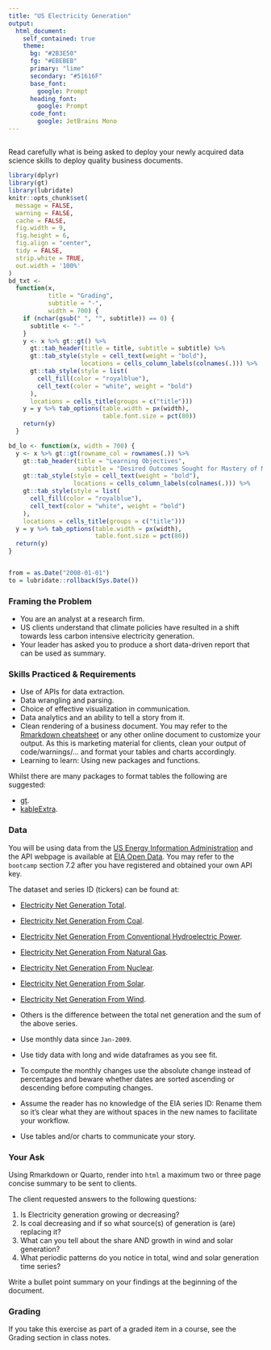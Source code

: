 ```yaml
---
title: "US Electricity Generation"
output: 
  html_document:
    self_contained: true
    theme:
      bg: "#2B3E50"
      fg: "#EBEBEB"
      primary: "lime"
      secondary: "#51616F"
      base_font:
        google: Prompt
      heading_font:
        google: Prompt
      code_font:
        google: JetBrains Mono
---
```


##  {.tabset .tabset-pills}

Read carefully what is being asked to deploy your newly acquired data science skills to deploy quality business documents. 


```r
library(dplyr)
library(gt)
library(lubridate)
knitr::opts_chunk$set(
  message = FALSE,
  warning = FALSE,
  cache = FALSE,
  fig.width = 9,
  fig.height = 6,
  fig.align = "center",
  tidy = FALSE,
  strip.white = TRUE,
  out.width = '100%'
)
bd_txt <-
  function(x,
           title = "Grading",
           subtitle = "-",
           width = 700) {
    if (nchar(gsub(" ", "", subtitle)) == 0) {
      subtitle <- "-"
    }
    y <- x %>% gt::gt() %>%
      gt::tab_header(title = title, subtitle = subtitle) %>%
      gt::tab_style(style = cell_text(weight = "bold"),
                    locations = cells_column_labels(colnames(.))) %>%
      gt::tab_style(style = list(
        cell_fill(color = "royalblue"),
        cell_text(color = "white", weight = "bold")
      ),
      locations = cells_title(groups = c("title")))
    y = y %>% tab_options(table.width = px(width),
                          table.font.size = pct(80))
    return(y)
  }

bd_lo <- function(x, width = 700) {
  y <- x %>% gt::gt(rowname_col = rownames(.)) %>%
    gt::tab_header(title = "Learning Objectives",
                   subtitle = "Desired Outcomes Sought for Mastery of Material") %>%
    gt::tab_style(style = cell_text(weight = "bold"),
                  locations = cells_column_labels(colnames(.))) %>%
    gt::tab_style(style = list(
      cell_fill(color = "royalblue"),
      cell_text(color = "white", weight = "bold")
    ),
    locations = cells_title(groups = c("title")))
  y = y %>% tab_options(table.width = px(width),
                        table.font.size = pct(80))
  return(y)
}


from = as.Date("2008-01-01")
to = lubridate::rollback(Sys.Date())
```

### Framing the Problem

+ You are an analyst at a research firm.
+ US clients understand that climate policies have resulted in a shift towards less carbon intensive electricity generation.
+ Your leader has asked you to produce a short data-driven report that can be used as summary.

### Skills Practiced & Requirements

+ Use of APIs for data extraction.
+ Data wrangling and parsing.
+ Choice of effective visualization in communication.
+ Data analytics and an ability to tell a story from it.
+ Clean rendering of a business document. You may refer to the [Rmarkdown cheatsheet](https://www.rstudio.com/resources/cheatsheets/) or any other online document to customize your output. As this is marketing material for clients, clean your output of code/warnings/... and format your tables and charts accordingly.
+ Learning to learn: Using new packages and functions.  

Whilst there are many packages to format tables the following are suggested:

+ [gt](https://gt.rstudio.com/).
+ [kableExtra](https://cran.r-project.org/web/packages/kableExtra/vignettes/awesome_table_in_html.html).

### Data

You will be using data from the [US Energy Information Administration](https://www.eia.gov/) and the API webpage is available at [EIA Open Data](https://www.eia.gov/opendata/). You may refer to the `bootcamp` section 7.2 after you have registered and obtained your own API key.

The dataset and series ID (tickers) can be found at:

+ [Electricity Net Generation Total](https://www.eia.gov/opendata/qb.php?category=711280&sdid=TOTAL.ELETPUS.M).
+ [Electricity Net Generation From Coal](https://www.eia.gov/opendata/qb.php?category=711280&sdid=TOTAL.CLETPUS.M).
+ [Electricity Net Generation From Conventional Hydroelectric Power](https://www.eia.gov/opendata/qb.php?category=711280&sdid=TOTAL.HVETPUS.M).
+ [Electricity Net Generation From Natural Gas](https://www.eia.gov/opendata/qb.php?category=711280&sdid=TOTAL.NGETPUS.M).
+ [Electricity Net Generation From Nuclear](https://www.eia.gov/opendata/qb.php?category=711280&sdid=TOTAL.NUETPUS.M).
+ [Electricity Net Generation From Solar](https://www.eia.gov/opendata/qb.php?category=711280&sdid=TOTAL.SOETPUS.M).
+ [Electricity Net Generation From Wind](https://www.eia.gov/opendata/qb.php?category=711280&sdid=TOTAL.WYETPUS.M).
+ Others is the difference between the total net generation and the sum of the above series. 

+ Use monthly data since `Jan-2009`.
+ Use tidy data with long and wide dataframes as you see fit. 
+ To compute the monthly changes use the absolute change instead of percentages and beware whether dates are sorted ascending or descending before computing changes.
+ Assume the reader has no knowledge of the EIA series ID: Rename them so it's clear what they are without spaces in the new names to facilitate your workflow.
+ Use tables and/or charts to communicate your story. 

### Your Ask

Using Rmarkdown or Quarto, render into `html` a maximum two or three page concise summary to be sent to clients. 

The client requested answers to the following questions:

1. Is Electricity generation growing or decreasing? 
2. Is coal decreasing and if so what source(s) of generation is (are) replacing it?
3. What can you tell about the share AND growth in wind and solar generation?
4. What periodic patterns do you notice in total, wind and solar generation time series?  

Write a bullet point summary on your findings at the beginning of the document.

### Grading

If you take this exercise as part of a graded item in a course, see the Grading section in class notes. 

